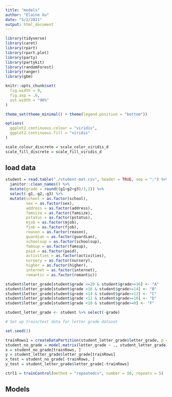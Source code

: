 ```yaml
---
title: "models"
author: "Elaine Xu"
date: "5/2/2021"
output: html_document
---
```


```r
library(tidyverse)
library(caret)
library(rpart)
library(rpart.plot)
library(party)
library(partykit)
library(randomForest)
library(ranger)
library(gbm)

knitr::opts_chunk$set(
  fig.width = 9,
  fig.asp = .6,
  out.width = "90%"
)

theme_set(theme_minimal() + theme(legend.position = "bottom"))

options(
  ggplot2.continuous.colour = "viridis",
  ggplot2.continuous.fill = "viridis"
)

scale_colour_discrete = scale_color_viridis_d
scale_fill_discrete = scale_fill_viridis_d
```

## load data

```r

student = read.table("./student-mat.csv", header = TRUE, sep = ";") %>%
  janitor::clean_names() %>%
  mutate(grade = round((g1+g2+g3)/3,2)) %>%
  select(-g1,-g2,-g3) %>%
  mutate(school = as.factor(school),
         sex = as.factor(sex),
         address = as.factor(address),
         famsize = as.factor(famsize),
         pstatus = as.factor(pstatus),
         mjob = as.factor(mjob),
         fjob = as.factor(fjob),
         reason = as.factor(reason),
         guardian = as.factor(guardian),
         schoolsup = as.factor(schoolsup),
         famsup = as.factor(famsup),
         paid = as.factor(paid),
         activities = as.factor(activities),
         nursery = as.factor(nursery),
         higher = as.factor(higher),
         internet = as.factor(internet),
         romantic = as.factor(romantic))

student$letter_grade[student$grade <=20 & student$grade>=16] <- "A"
student$letter_grade[student$grade <16 & student$grade>=14] <- "B"
student$letter_grade[student$grade <14 & student$grade>=12] <- "C"
student$letter_grade[student$grade <12 & student$grade>=10] <- "D"
student$letter_grade[student$grade <10 & student$grade>=0] <- "F"

student_letter_grade <- student %>% select(-grade)
```

```r
# Set up train/test data for letter grade dataset

set.seed(1)

trainRows1 = createDataPartition(student_letter_grade$letter_grade, p = 0.8, list = FALSE)
student_no_grade = model.matrix(letter_grade ~ ., student_letter_grade)[, -31]
x = student_no_grade[trainRows, ]
y = student_letter_grade$letter_grade[trainRows]
x_test = student_no_grade[-trainRows, ]
y_test = student_letter_grade$letter_grade[-trainRows]

ctrl1 = trainControl(method = "repeatedcv", number = 10, repeats = 5)
```

## Models

